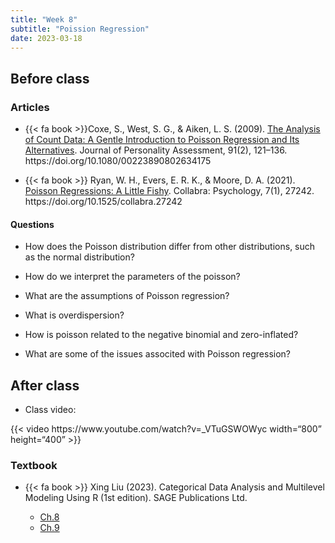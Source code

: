 ```yaml
---
title: "Week 8"
subtitle: "Poission Regression"
date: 2023-03-18
---
```


## Before class
    
### Articles

- {{< fa book >}}Coxe, S., West, S. G., & Aiken, L. S. (2009). [The Analysis of Count Data: A Gentle Introduction to Poisson Regression and Its Alternatives](/readings/count_data_poisson.pdf). Journal of Personality Assessment, 91(2), 121–136. https://doi.org/10.1080/00223890802634175

- {{< fa book >}} Ryan, W. H., Evers, E. R. K., & Moore, D. A. (2021). [Poisson Regressions: A Little Fishy](/readings/collabra_2021_fishy.pdf). Collabra: Psychology, 7(1), 27242. https://doi.org/10.1525/collabra.27242

#### Questions

  - How does the Poisson distribution differ from other distributions, such as the normal distribution?
  
  - How do we interpret the parameters of the poisson?
  
  - What are the assumptions of Poisson regression?
  
  - What is overdispersion?
    
  - How is poisson related to the negative binomial and zero-inflated?
  
  - What are some of the issues associted with Poisson regression?
  
## After class

- Class video: 

{{< video https://www.youtube.com/watch?v=_VTuGSWOWyc width="800" height="400" >}}

### Textbook

- {{< fa book >}} Xing Liu (2023). Categorical Data Analysis and Multilevel Modeling Using R (1st edition). SAGE Publications Ltd.

    - [Ch.8](/readings/poi/poi.pdf)
    - [Ch.9](/readings/poi/negbinom.pdf)
